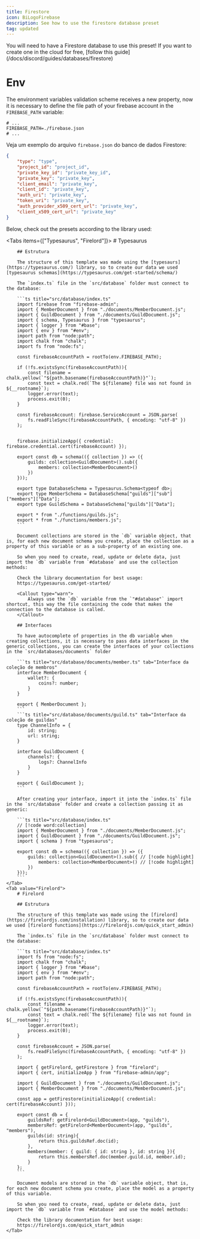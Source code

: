 ```yaml
---
title: Firestore
icon: BiLogoFirebase
description: See how to use the firestore database preset
tag: updated
---
```


<Callout type="info">
    You will need to have a Firestore database to use this preset!
    If you want to create one in the cloud for free, [follow this guide](/docs/discord/guides/databases/firestore)
</Callout>

# Env

The environment variables validation scheme receives a new property, now it is necessary to define the file path of your firebase account in the `FIREBASE_PATH` variable:

```properties title=".env"
# ...
FIREBASE_PATH=./firebase.json
# ... 
```

Veja um exemplo do arquivo `firebase.json` do banco de dados Firestore:
```json title="firebase.json"
{
    "type": "type",
    "project_id": "project_id",
    "private_key_id": "private_key_id",
    "private_key": "private_key",
    "client_email": "private_key",
    "client_id": "private_key",
    "auth_uri": "private_key",
    "token_uri": "private_key",
    "auth_provider_x509_cert_url": "private_key",
    "client_x509_cert_url": "private_key"
}
```

Below, check out the presets according to the library used:

<Tabs items={["Typesaurus", "Firelord"]}>
    <Tab value="Typesaurus">
        # Typesaurus

        ## Estrutura

        The structure of this template was made using the [typesaurs](https://typesaurus.com/) library, so to create our data we used [typesaurus schemas](https://typesaurus.com/get-started/schema/)

        The `index.ts` file in the `src/database` folder must connect to the database:

        ```ts title="src/database/index.ts"
        import firebase from "firebase-admin";
        import { MemberDocument } from "./documents/MemberDocument.js";
        import { GuildDocument } from "./documents/GuildDocument.js";
        import { schema, Typesaurus } from "typesaurus";
        import { logger } from "#base";
        import { env } from "#env";
        import path from "node:path";
        import chalk from "chalk";
        import fs from "node:fs";

        const firebaseAccountPath = rootTo(env.FIREBASE_PATH);

        if (!fs.existsSync(firebaseAccountPath)){
            const filename = chalk.yellow(`"${path.basename(firebaseAccountPath)}"`);
            const text = chalk.red(`The ${filename} file was not found in ${__rootname}`);
            logger.error(text);
            process.exit(0);
        }

        const firebaseAccount: firebase.ServiceAccount = JSON.parse(
            fs.readFileSync(firebaseAccountPath, { encoding: "utf-8" })
        );


        firebase.initializeApp({ credential: firebase.credential.cert(firebaseAccount) });

        export const db = schema(({ collection }) => ({
            guilds: collection<GuildDocument>().sub({
                members: collection<MemberDocument>()
            })
        }));

        export type DatabaseSchema = Typesaurus.Schema<typeof db>;
        export type MemberSchema = DatabaseSchema["guilds"]["sub"]["members"]["Data"];
        export type GuildSchema = DatabaseSchema["guilds"]["Data"];

        export * from "./functions/guilds.js";
        export * from "./functions/members.js";
        ```

        Document collections are stored in the `db` variable object, that is, for each new document schema you create, place the collection as a property of this variable or as a sub-property of an existing one.

        So when you need to create, read, update or delete data, just import the `db` variable from `#database` and use the collection methods:

        Check the library documentation for best usage:
        https://typesaurus.com/get-started/

        <Callout type="warn">
            Always use the `db` variable from the `"#database"` import shortcut, this way the file containing the code that makes the connection to the database is called.
        </Callout>

        ## Interfaces

        To have autocomplete of properties in the db variable when creating collections, it is necessary to pass data interfaces in the generic collections, you can create the interfaces of your collections in the `src/databases/documents` folder

        ```ts title="src/database/documents/member.ts" tab="Interface da coleção de membros"
        interface MemberDocument {
            wallet?: {
                coins?: number;
            }
        }

        export { MemberDocument };
        ```
        ```ts title="src/database/documents/guild.ts" tab="Interface da coleção de guildas"
        type ChannelInfo = {
            id: string;
            url: string;
        }

        interface GuildDocument {
            channels?: {
                logs?: ChannelInfo
            }
        }

        export { GuildDocument };
        ```

        After creating your interface, import it into the `index.ts` file in the `src/database` folder and create a collection passing it as generic:

        ```ts title="src/database/index.ts"
        // [!code word:collection]
        import { MemberDocument } from "./documents/MemberDocument.js";
        import { GuildDocument } from "./documents/GuildDocument.js";
        import { schema } from "typesaurus";

        export const db = schema(({ collection }) => ({
            guilds: collection<GuildDocument>().sub({ // [!code highlight]
                members: collection<MemberDocument>() // [!code highlight]
            })
        }));
        ```
    </Tab>
    <Tab value="Firelord">
        # Firelord

        ## Estrutura

        The structure of this template was made using the [firelord](https://firelordjs.com/installation) library, so to create our data we used [firelord functions](https://firelordjs.com/quick_start_admin)

        The `index.ts` file in the `src/database` folder must connect to the database:

        ```ts title="src/database/index.ts"
        import fs from "node:fs";
        import chalk from "chalk";
        import { logger } from "#base";
        import { env } from "#env";
        import path from "node:path";

        const firebaseAccountPath = rootTo(env.FIREBASE_PATH);

        if (!fs.existsSync(firebaseAccountPath)){
            const filename = chalk.yellow(`"${path.basename(firebaseAccountPath)}"`);
            const text = chalk.red(`The ${filename} file was not found in ${__rootname}`);
            logger.error(text);
            process.exit(0);
        }

        const firebaseAccount = JSON.parse(
            fs.readFileSync(firebaseAccountPath, { encoding: "utf-8" })
        );

        import { getFirelord, getFirestore } from "firelord";
        import { cert, initializeApp } from "firebase-admin/app";

        import { GuildDocument } from "./documents/GuildDocument.js";
        import { MemberDocument } from "./documents/MemberDocument.js";

        const app = getFirestore(initializeApp({ credential: cert(firebaseAccount) })); 

        export const db = {
            guildsRef: getFirelord<GuildDocument>(app, "guilds"),
            membersRef: getFirelord<MemberDocument>(app, "guilds", "members"),
            guilds(id: string){
                return this.guildsRef.doc(id);
            },
            members(member: { guild: { id: string }, id: string }){
                return this.membersRef.doc(member.guild.id, member.id);
            }
        };
        ```

        Document models are stored in the `db` variable object, that is, for each new document schema you create, place the model as a property of this variable.

        So when you need to create, read, update or delete data, just import the `db` variable from `#database` and use the model methods:

        Check the library documentation for best usage:
        https://firelordjs.com/quick_start_admin
    </Tab>
</Tabs>